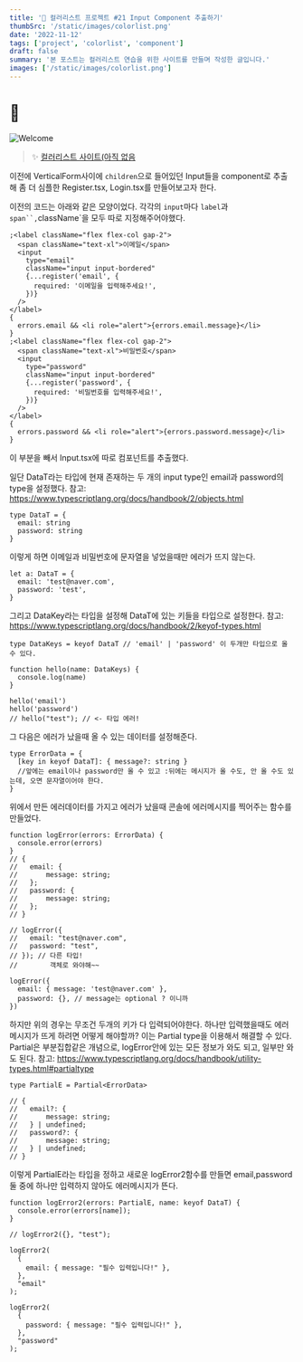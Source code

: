 ```yaml
---
title: '🎉 컬러리스트 프로젝트 #21 Input Component 추출하기'
thumbSrc: '/static/images/colorlist.png'
date: '2022-11-12'
tags: ['project', 'colorlist', 'component']
draft: false
summary: '본 포스트는 컬러리스트 연습을 위한 사이트를 만들며 작성한 글입니다.'
images: ['/static/images/colorlist.png']
---
```


# 📌

![Welcome](/static/images/colorlist.png)

> ✨ [컬러리스트 사이트(아직 없음](https://www.)

이전에 VerticalForm사이에 `children`으로 들어있던 Input들을 component로 추출해
좀 더 심플한 Register.tsx, Login.tsx를 만들어보고자 한다.

이전의 코드는 아래와 같은 모양이었다.
각각의 `input`마다 `label`과 ` span``, `className`을 모두 따로 지정해주어야했다.

```tsx
;<label className="flex flex-col gap-2">
  <span className="text-xl">이메일</span>
  <input
    type="email"
    className="input input-bordered"
    {...register('email', {
      required: '이메일을 입력해주세요!',
    })}
  />
</label>
{
  errors.email && <li role="alert">{errors.email.message}</li>
}
;<label className="flex flex-col gap-2">
  <span className="text-xl">비밀번호</span>
  <input
    type="password"
    className="input input-bordered"
    {...register('password', {
      required: '비밀번호를 입력해주세요!',
    })}
  />
</label>
{
  errors.password && <li role="alert">{errors.password.message}</li>
}
```

이 부분을 빼서 Input.tsx에 따로 컴포넌트를 추출했다.

일단 DataT라는 타입에 현재 존재하는 두 개의 input type인 email과 password의 type을 설정했다.
참고: https://www.typescriptlang.org/docs/handbook/2/objects.html

```tsx
type DataT = {
  email: string
  password: string
}
```

이렇게 하면 이메일과 비밀번호에 문자열을 넣었을때만 에러가 뜨지 않는다.

```tsx
let a: DataT = {
  email: 'test@naver.com',
  password: 'test',
}
```

그리고 DataKey라는 타입을 설정해 DataT에 있는 키들을 타입으로 설정한다.
참고: https://www.typescriptlang.org/docs/handbook/2/keyof-types.html

```tsx
type DataKeys = keyof DataT // 'email' | 'password' 이 두개만 타입으로 올 수 있다.

function hello(name: DataKeys) {
  console.log(name)
}

hello('email')
hello('password')
// hello("test"); // <- 타입 에러!
```

그 다음은 에러가 났을때 올 수 있는 데이터를 설정해준다.

```tsx
type ErrorData = {
  [key in keyof DataT]: { message?: string }
  //앞에는 email이나 password만 올 수 있고 :뒤에는 메시지가 올 수도, 안 올 수도 있는데, 오면 문자열이어야 한다.
}
```

위에서 만든 에러데이터를 가지고 에러가 났을때 콘솔에 에러메시지를 찍어주는 함수를 만들었다.

```tsx
function logError(errors: ErrorData) {
  console.error(errors)
}
// {
//   email: {
//       message: string;
//   };
//   password: {
//       message: string;
//   };
// }

// logError({
//   email: "test@naver.com",
//   password: "test",
// }); // 다른 타입!
//        객체로 와야해~~

logError({
  email: { message: 'test@naver.com' },
  password: {}, // message는 optional ? 이니까
})
```

하지만 위의 경우는 무조건 두개의 키가 다 입력되어야한다.
하나만 입력했을때도 에러 메시지가 뜨게 하려면 어떻게 해야할까?
이는 Partial type을 이용해서 해결할 수 있다.
Partial은 부분집합같은 개념으로, logError안에 있는 모든 정보가 와도 되고, 일부만 와도 된다.
참고: https://www.typescriptlang.org/docs/handbook/utility-types.html#partialtype

```tsx
type PartialE = Partial<ErrorData>

// {
//   email?: {
//       message: string;
//   } | undefined;
//   password?: {
//       message: string;
//   } | undefined;
// }
```

이렇게 PartialE라는 타입을 정하고
새로운 logError2함수를 만들면 email,password 둘 중에 하나만 입력하지 않아도 에러메시지가 뜬다.

```
function logError2(errors: PartialE, name: keyof DataT) {
  console.error(errors[name]);
}

// logError2({}, "test");

logError2(
  {
    email: { message: "필수 입력입니다!" },
  },
  "email"
);

logError2(
  {
    password: { message: "필수 입력입니다!" },
  },
  "password"
);
```
